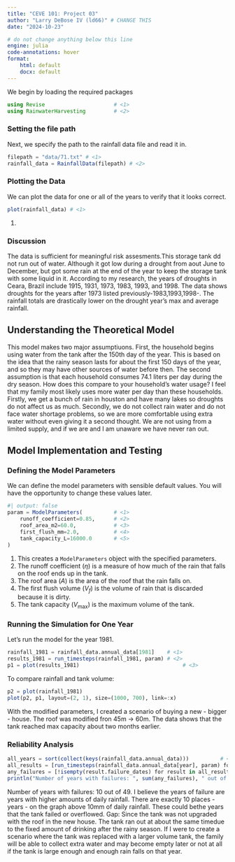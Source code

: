 ```yaml
---
title: "CEVE 101: Project 03"
author: "Larry DeBose IV (ld66)" # CHANGE THIS
date: "2024-10-23"

# do not change anything below this line
engine: julia
code-annotations: hover
format:
    html: default
    docx: default
---
```


We begin by loading the required packages

```julia
using Revise                      # <1>
using RainwaterHarvesting         # <2>
```


### Setting the file path

Next, we specify the path to the rainfall data file and read it in.

```julia
filepath = "data/71.txt" # <1>   
rainfall_data = RainfallData(filepath) # <2>
```


### Plotting the Data

We can plot the data for one or all of the years to verify that it looks correct.

```julia
plot(rainfall_data) # <1>
```

1. 

### Discussion

The data is sufficient for meaningful risk assesments.This storage tank dd not run out of water. Although it got low during a drought from aout June to December, but got some rain at the end of the year to keep the storage tank with some liquid in it. According to my research, the years of droughts in Ceara, Brazil include 1915, 1931, 1973, 1983, 1993, and 1998. The data shows droughts for the years after 1973 listed previously-1983,1993,1998-. The rainfall totals are drastically lower on the drought year's max and average rainfall.

## Understanding the Theoretical Model



This model makes two major assumptiuons.
First, the household begins using water from the tank after the 150th day of the year.
This is based on the idea that the rainy season lasts for about the first 150 days of the year, and so they may have other sources of water before then.
The second assumption is that each household consumes 74.1 liters per day during the dry season.
How does this compare to your household's water usage?
I feel that my family most likely uses more water per day than these households. Firstly, we get a bunch of rain in houston and have many lakes so droughts do not affect us as much. Secondly, we do not collect rain water and do not face water shortage problems, so we are more comfortable using extra water without even giving it a second thought. We are not using from a limited supply, and if we are and I am unaware we have never ran out.

## Model Implementation and Testing

### Defining the Model Parameters

We can define the model parameters with sensible default values.
You will have the opportunity to change these values later.

```julia
#| output: false
param = ModelParameters(          # <1>
    runoff_coefficient=0.85,      # <2>
    roof_area_m2=60.0,            # <3>
    first_flush_mm=2.0,           # <4>
    tank_capacity_L=16000.0       # <5>
)
```

1. This creates a `ModelParameters` object with the specified parameters.
2. The runoff coefficient ($\eta$) is a measure of how much of the rain that falls on the roof ends up in the tank.
3. The roof area ($A$) is the area of the roof that the rain falls on.
4. The first flush volume ($V_f$) is the volume of rain that is discarded because it is dirty.
5. The tank capacity ($V_\text{max}$) is the maximum volume of the tank.

### Running the Simulation for One Year

Let's run the model for the year 1981.

```julia
rainfall_1981 = rainfall_data.annual_data[1981]    # <1>
results_1981 = run_timesteps(rainfall_1981, param) # <2>
p1 = plot(results_1981)                                 # <3>
```



To compare rainfall and tank volume:

```julia
p2 = plot(rainfall_1981)
plot(p2, p1, layout=(2, 1), size=(1000, 700), link=:x)
```

With the modified parameters, I created a scenario of buying a new - bigger - house. The roof was modified fron 45m -> 60m. The data shows that the tank reached max capacity about two months earlier. 

### Reliability Analysis



```julia
all_years = sort(collect(keys(rainfall_data.annual_data)))          # <1>
all_results = [run_timesteps(rainfall_data.annual_data[year], param) for year in all_years]   # <2>
any_failures = [!isempty(result.failure_dates) for result in all_results]  # <3>
println("Number of years with failures: ", sum(any_failures), " out of ", length(all_years))  # <4>
```


Number of years with failures: 10 out of 49.
I believe the years of failure are years with higher amounts of daily rainfall. There are exactly 10 places - years - on the graph above 10mm of daily rainfall. These could bethe years that the tank failed or overflowed.
 Gap: Since the tank was not upgraded with the roof in the new house. The tank ran out at about the same timedue to the fixed amount of drinking after the rainy season. If I were to create a scenario where the tank was replaced with a larger volume tank, the family will be able to collect extra water and may become empty later or not at all if the tank is large enough and enough rain falls on that year.